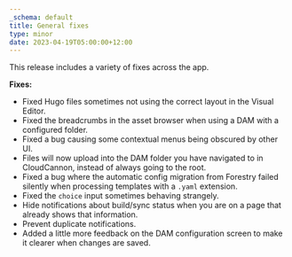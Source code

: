 ```yaml
---
_schema: default
title: General fixes
type: minor
date: 2023-04-19T05:00:00+12:00
---
```

This release includes a variety of fixes across the app.

**Fixes:**

* Fixed Hugo files sometimes not using the correct layout in the Visual Editor.
* Fixed the breadcrumbs in the asset browser when using a DAM with a configured folder.
* Fixed a bug causing some contextual menus being obscured by other UI.
* Files will now upload into the DAM folder you have navigated to in CloudCannon, instead of always going to the root.
* Fixed a bug where the automatic config migration from Forestry failed silently when processing templates with a `.yaml` extension.
* Fixed the `choice` input sometimes behaving strangely.
* Hide notifications about build/sync status when you are on a page that already shows that information.
* Prevent duplicate notifications.
* Added a little more feedback on the DAM configuration screen to make it clearer when changes are saved.